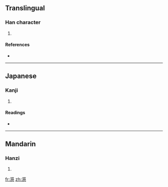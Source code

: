 ==Translingual==

===Han character===
{{Han char|rn=85|rad=水|as=14|sn=17|four=3813<sub>3</sub>|canj=水廿女心 (ETVP)}}

# {{defn|Han|sort=水14}}

====References====
* {{Han ref|kx=0656.190|dkj=18515|hdz=31764.070|uh=6FE8|ud=28648|bh=ED5B|bd=60763}}

----

==Japanese==

===Kanji===
{{ja-kanji|grade=|rs=水14}}

# {{defn|Japanese}}

====Readings====
* {{ja-readings|on=[[し]] (shi), [[じ]] (ji)|kun=}}

----

==Mandarin==

===Hanzi===
{{cmn-hanzi|pin=[[cí]] ([[ci2]])|wg=tz'u<sup>2</sup>}}

# {{defn|Mandarin}}

[[fr:濨]]
[[zh:濨]]